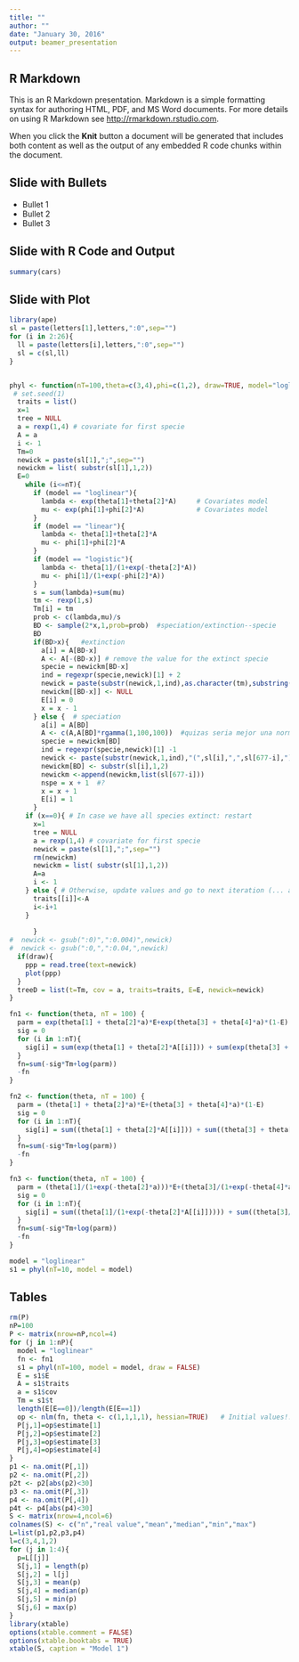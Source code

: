 ```yaml
---
title: ""
author: ""
date: "January 30, 2016"
output: beamer_presentation
---
```


## R Markdown

This is an R Markdown presentation. Markdown is a simple formatting syntax for authoring HTML, PDF, and MS Word documents. For more details on using R Markdown see <http://rmarkdown.rstudio.com>.

When you click the **Knit** button a document will be generated that includes both content as well as the output of any embedded R code chunks within the document.

## Slide with Bullets

- Bullet 1
- Bullet 2
- Bullet 3

## Slide with R Code and Output

```r
summary(cars)
```

## Slide with Plot

```r
library(ape)
sl = paste(letters[1],letters,":0",sep="")
for (i in 2:26){
  ll = paste(letters[i],letters,":0",sep="")  
  sl = c(sl,ll)
}


phyl <- function(nT=100,theta=c(3,4),phi=c(1,2), draw=TRUE, model="loglinear"){
 # set.seed(1)
  traits = list()
  x=1
  tree = NULL
  a = rexp(1,4) # covariate for first specie
  A = a
  i <- 1
  Tm=0
  newick = paste(sl[1],";",sep="")
  newickm = list( substr(sl[1],1,2))
  E=0
    while (i<=nT){
      if (model == "loglinear"){
        lambda <- exp(theta[1]+theta[2]*A)     # Covariates model
        mu <- exp(phi[1]+phi[2]*A)             # Covariates model
      }
      if (model == "linear"){
        lambda <- theta[1]+theta[2]*A
        mu <- phi[1]+phi[2]*A
      }
      if (model == "logistic"){
        lambda <- theta[1]/(1+exp(-theta[2]*A))
        mu <- phi[1]/(1+exp(-phi[2]*A))
      }
      s = sum(lambda)+sum(mu)
      tm <- rexp(1,s)
      Tm[i] = tm
      prob <- c(lambda,mu)/s
      BD <- sample(2*x,1,prob=prob)  #speciation/extinction--specie
      BD
      if(BD>x){   #extinction
        a[i] = A[BD-x] 
        A <- A[-(BD-x)] # remove the value for the extinct specie
        specie = newickm[BD-x]
        ind = regexpr(specie,newick)[1] + 2
        newick = paste(substr(newick,1,ind),as.character(tm),substring(newick,ind+2),sep="")
        newickm[[BD-x]] <- NULL
        E[i] = 0
        x = x - 1
      } else {  # speciation
        a[i] = A[BD] 
        A <- c(A,A[BD]*rgamma(1,100,100))  #quizas seria mejor una normal... o algo simetrico que no pueda ser negativo
        specie = newickm[BD]
        ind = regexpr(specie,newick)[1] -1
        newick <- paste(substr(newick,1,ind),"(",sl[i],",",sl[677-i],"):",as.character(tm),substring(newick,ind+5),sep="")
        newickm[BD] <- substr(sl[i],1,2)
        newickm <-append(newickm,list(sl[677-i]))
        nspe = x + 1  #?
        x = x + 1
        E[i] = 1
      }
    if (x==0){ # In case we have all species extinct: restart
      x=1
      tree = NULL
      a = rexp(1,4) # covariate for first specie
      newick = paste(sl[1],";",sep="")
      rm(newickm)
      newickm = list( substr(sl[1],1,2))
      A=a
      i <- 1
    } else { # Otherwise, update values and go to next iteration (... and maybe plot)
      traits[[i]]<-A
      i<-i+1
    }
  
      }
#  newick <- gsub(":0)",":0.004)",newick)
#  newick <- gsub(":0,",":0.04,",newick)
  if(draw){
    ppp = read.tree(text=newick)
    plot(ppp)
  }
  treeD = list(t=Tm, cov = a, traits=traits, E=E, newick=newick)
}

fn1 <- function(theta, nT = 100) {
  parm = exp(theta[1] + theta[2]*a)*E+exp(theta[3] + theta[4]*a)*(1-E)
  sig = 0
  for (i in 1:nT){
    sig[i] = sum(exp(theta[1] + theta[2]*A[[i]])) + sum(exp(theta[3] + theta[4]*A[[i]]))
  }
  fn=sum(-sig*Tm+log(parm))
  -fn
}

fn2 <- function(theta, nT = 100) {
  parm = (theta[1] + theta[2]*a)*E+(theta[3] + theta[4]*a)*(1-E)
  sig = 0
  for (i in 1:nT){
    sig[i] = sum((theta[1] + theta[2]*A[[i]])) + sum((theta[3] + theta[4]*A[[i]]))
  }
  fn=sum(-sig*Tm+log(parm))
  -fn
}

fn3 <- function(theta, nT = 100) {
  parm = (theta[1]/(1+exp(-theta[2]*a)))*E+(theta[3]/(1+exp(-theta[4]*a)))*(1-E)
  sig = 0
  for (i in 1:nT){
    sig[i] = sum((theta[1]/(1+exp(-theta[2]*A[[i]])))) + sum((theta[3]/(1+exp(-theta[4]*A[[i]]))))
  }
  fn=sum(-sig*Tm+log(parm))
  -fn
}


```

```r
model = "loglinear"
s1 = phyl(nT=10, model = model)
```


## Tables

```r
rm(P)
nP=100
P <- matrix(nrow=nP,ncol=4)
for (j in 1:nP){
  model = "loglinear"
  fn <- fn1
  s1 = phyl(nT=100, model = model, draw = FALSE)
  E = s1$E
  A = s1$traits
  a = s1$cov
  Tm = s1$t
  length(E[E==0])/length(E[E==1])
  op <- nlm(fn, theta <- c(1,1,1,1), hessian=TRUE)   # Initial values!! ?, nlm
  P[j,1]=op$estimate[1]
  P[j,2]=op$estimate[2]
  P[j,3]=op$estimate[3]
  P[j,4]=op$estimate[4]
}
p1 <- na.omit(P[,1])
p2 <- na.omit(P[,2])
p2t <- p2[abs(p2)<30]
p3 <- na.omit(P[,3])
p4 <- na.omit(P[,4])
p4t <- p4[abs(p4)<30]
S <- matrix(nrow=4,ncol=6)
colnames(S) <- c("n","real value","mean","median","min","max")
L=list(p1,p2,p3,p4)
l=c(3,4,1,2)
for (j in 1:4){
  p=L[[j]]
  S[j,1] = length(p)
  S[j,2] = l[j]
  S[j,3] = mean(p)
  S[j,4] = median(p)
  S[j,5] = min(p)
  S[j,6] = max(p)
}
library(xtable)
options(xtable.comment = FALSE)
options(xtable.booktabs = TRUE)
xtable(S, caption = "Model 1")
```